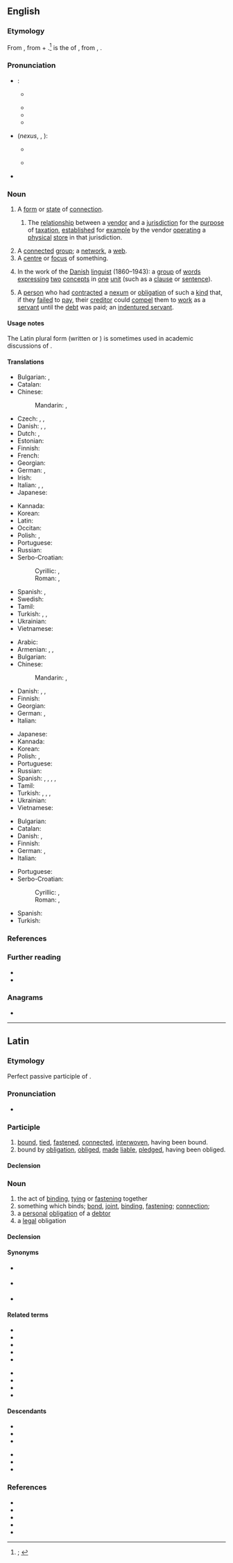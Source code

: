 {{also|nexûs|nexūs}}
==English==
{{was wotd|2021|March|13}}

===Etymology===
{{root|en|ine-pro|*gned-|*gnod-|*-tós}}
From {{der|en|la|nexus|t=connection, nexus; act of binding, tying or fastening together; something which binds, binding, bond, fastening, joint; legal obligation}}, from {{m|la|nectāre}} + {{m|la|-tus|pos={{glossary|suffix}} forming {{glossary|verbal noun}}s}}.<ref>{{R:OED Online|pos=n|id=126677|date=June 2019|nodot=1}}; {{R:Lexico|pos=n}}</ref> {{m|la||Nectāre}} is the {{glossary|second-person}} {{glossary|singular}} {{glossary|present}} {{glossary|passive}} {{glossary|subjunctive}} of {{m|la|nectō|t=to attach, bind, connect, fasten, tie; to interweave; to relate; to unite; to bind by obligation, make liable, oblige; to compose, contrive, devise, produce}}, from {{der|en|ine-pro|*gned-}}, {{m|ine-pro|*gnod-|t=to bind}}.

===Pronunciation===
* {{glossary|Singular}}:
** {{a|RP|GA}} {{IPA|en|/ˈnɛksəs/}}
** {{audio|en|LL-Q1860 (eng)-I learned some phrases-nexus.wav|Audio (RP)}}
** {{audio|en|En-us-nexus.ogg|Audio (GA)}}
** {{rhymes|en|ɛksəs}}
* {{glossary|Plural}} (''nexus'', {{m|en|nexūs}}, {{m|en|nexûs}}):
** {{a|RP}} {{IPA|en|/ˈnɛksuːs/}}
** {{a|GA}} {{IPA|en|/ˈnɛksus/}}
* {{hyphenation|en|nex|us}}

===Noun===
{{en-noun|~|+|pl3qual=rare|nexus}}

# A [[form#Noun|form]] or [[state#Noun|state]] of [[connection]].
#: {{synonyms|en|bond|junction|link|tie|Thesaurus:link}}
## {{lb|en|Canada|US|finance|law}} The [[relationship]] between a [[vendor]] and a [[jurisdiction]] for the [[purpose#Noun|purpose]] of [[taxation]], [[establish]]ed for [[example]] by the vendor [[operate|operating]] a [[physical#Adjective|physical]] [[store#Noun|store]] in that jurisdiction.
# A [[connected#Adjective|connected]] [[group#Noun|group]]; a [[network#Noun|network]], a [[web#Noun|web]].
# A [[centre#Noun|centre]] or [[focus#Noun|focus]] of something.
#: {{synonyms|en|hub|junction}}
# {{lb|en|grammar}} In the work of the [[Danish#Adjective|Danish]] [[linguist]] {{w|Otto Jespersen}} (1860–1943): a [[group#Noun|group]] of [[word#Noun|words]] [[express#Verb|expressing]] [[two]] [[concept]]s in [[one]] [[unit]] (such as a [[clause]] or [[sentence#Noun|sentence]]).
# {{lb|en|Ancient Rome|law|historical}} A [[person]] who had [[contract#Verb|contracted]] a [[nexum]] or [[obligation]] of such a [[kind#Noun|kind]] that, if they [[fail#Verb|failed]] to [[pay#Verb|pay]], their [[creditor]] could [[compel]] them to [[work#Verb|work]] as a [[servant]] until the [[debt]] was paid; an [[indentured servant]].

====Usage notes====
The Latin plural form (written {{m|en|nexūs}} or {{m|en|nexûs}}) is sometimes used in academic discussions of {{w|process philosophy}}.

====Translations====
{{trans-top|form or state of connection}}
* Bulgarian: {{t+|bg|връзка|f}}, {{t+|bg|свързване|n}}
* Catalan: {{t+|ca|nexe|m}}
* Chinese:
*: Mandarin: {{t|cmn|連結}}, {{t|cmn|连结|tr=liánjié}}
* Czech: {{t|cs|nexus|m}}, {{t+|cs|souvislost|f}}, {{t+|cs|spojení|n}}
* Danish: {{t|da|bindeled|n}}, {{t|da|forbindelse|c}}, {{t|da|sammenhæng|c}}
* Dutch: {{t+|nl|band|m}}, {{t+|nl|verbinding|f}}
* Estonian: {{t-needed|et}}
* Finnish: {{t+|fi|yhteys}}
* French: {{t+|fr|nexus|m}}
* Georgian: {{t|ka|კავშირი}}
* German: {{t+|de|Verbindung|f}}, {{t+|de|Verknüpfung|f}}
* Irish: {{t+|ga|nasc|m}}
* Italian: {{t+|it|nesso|m}}, {{t+|it|connessione|f}}, {{t+|it|legame|m}}
* Japanese: {{t+|ja|連結|tr=れんけつ, renketsu}}
{{trans-mid}}
* Kannada: {{t-needed|kn}}
* Korean: {{t-needed|ko}}
* Latin: {{t+|la|nexus|m}}
* Occitan: {{t|oc|nexe|m}}
* Polish: {{t+|pl|ogniwo|n}}, {{t+|pl|związek|m}}
* Portuguese: {{t+|pt|nexo|m}}
* Russian: {{t+|ru|связь|f}}
* Serbo-Croatian:
*: Cyrillic: {{t|sh|спо̑ј|m}}, {{t|sh|ве̏за|f}}
*: Roman: {{t+|sh|spȏj|m}}, {{t+|sh|vȅza|f}}
* Spanish: {{t+|es|nexo|m}}, {{t+|es|conexión|f}}
* Swedish: {{t+|sv|förbindelse}}
* Tamil: {{t-needed|ta}}
* Turkish: {{t+|tr|bağ}}, {{t+|tr|bağlantı}}, {{t+|tr|rabıta}}
* Ukrainian: {{t+|uk|зв'язо́к|m}}
* Vietnamese: {{t|vi|kết nối}}
{{trans-bottom}}

{{trans-top|relationship between a vendor and jurisdiction for the purpose of taxation}}
{{trans-mid}}
{{trans-bottom}}

{{trans-top-also|connected group|network}}
* Arabic: {{t-needed|ar}}
* Armenian: {{t|hy|[[կապված]] [[խումբ]]}}, {{t+|hy|շարք}}, {{t+|hy|սերիա}}
* Bulgarian: {{t-needed|bg}}
* Chinese:
*: Mandarin: {{t|cmn|關聯}}, {{t|cmn|关联|tr=guānlián}}
* Danish: {{t+|da|gruppe|c}}, {{t|da|kæde|c}}, {{t+|da|række|c}}
* Finnish: {{t+|fi|ryhmä}}
* Georgian: {{t-needed|ka}}
* German: {{t+|de|Netzwerk|n}}, {{t+|de|Verbindung|f}}
* Italian: {{t|it|[[cose]] ([[idee]], [[concetti]], etc.) [[connesse]] (or [[connessi]] ''according to the gender'')}}
{{trans-mid}}
* Japanese: {{t|ja|關聯|tr=kanren}}
* Kannada: {{t-needed|kn}}
* Korean: {{t-needed|ko}}
* Polish: {{t+|pl|grupa|f}}, {{t+|pl|zespół|m}}
* Portuguese: {{t+|pt|nexo|m}}
* Russian: {{t+|ru|гру́ппа|f}}
* Spanish: {{t+|es|cuña|f}} {{qualifier|colloquial}}, {{t+|es|enchufe|m}} {{qualifier|colloquial}}, {{t+|es|junta|f}}, {{t+|es|vinculación|f}}, {{t+|es|vínculo|m}}
* Tamil: {{t-needed|ta}}
* Turkish: {{t+|tr|ekip}}, {{t+|tr|grup}}, {{t+|tr|takım}}, {{t+|tr|topluluk}}
* Ukrainian: {{t+|uk|група}}
* Vietnamese: {{t-needed|vi}}
{{trans-bottom}}

{{trans-top|centre or focus of something}}
* Bulgarian: {{t+|bg|средище|n}}
* Catalan: {{t+|ca|centre|m}}
* Danish: {{t|da|nexus}}, {{t|da|schankel}}
* Finnish: {{t+|fi|keskus}}
* German: {{t+|de|Kern|m}}, {{t+|de|Zentrum|n}}
* Italian: {{t+|it|centro|m}}
{{trans-mid}}
* Portuguese: {{t+|pt|centro|m}}
* Serbo-Croatian: {{t+|sh|spoj|m}}
*: Cyrillic: {{t|sh|це̏нтар|m}}, {{t|sh|сре̏дӣште|n}}
*: Roman: {{t+|sh|cȅntar|m}}, {{t+|sh|srȅdīšte|n}}
* Spanish: {{t+|es|centro|m}}
* Turkish: {{t+|tr|merkez}}
{{trans-bottom}}

{{trans-top|group of words expressing two concepts in one unit}}
{{trans-mid}}
{{trans-bottom}}

{{trans-top|person who had contracted a nexum or obligation of such a kind that, if they failed to pay, their creditor could compel them to work as a servant until the debt was paid}}
{{trans-mid}}
{{trans-bottom}}

===References===
<references/>

===Further reading===
* {{pedia|nexus grammar}}
* {{pedia|nexus|nexus (disambiguation)}}

===Anagrams===
* {{anagrams|en|a=ensux|UN*Xes|unsex}}

----

==Latin==

===Etymology===
Perfect passive participle of {{m|la|nectō||bind}}.

===Pronunciation===
* {{la-IPA}}

===Participle===
{{la-part|nexus}}

# [[bind|bound]], [[tie]]d, [[fasten]]ed, [[connect]]ed, [[interwoven]], having been bound.
# bound by [[obligation]], [[oblige]]d, [[make|made]] [[liable]], [[pledge]]d, having been obliged.

====Declension====
{{la-adecl|nexus}}

===Noun===
{{la-noun|nexus<4>}}

# the act of [[bind]]ing, [[tie|tying]] or [[fasten]]ing together
# something which binds; [[bond]], [[joint]], [[binding]], [[fastening]]; [[connection]]; {{l|en|nexus}}
# a [[personal]] [[obligation]] of a [[debtor]]
# a [[legal]] obligation

====Declension====
{{la-ndecl|nexus<4>}}

====Synonyms====
* {{sense|joint}} {{l|la|iunctūra}}
* {{sense|fastening}} {{l|la|nexiō}}
* {{sense|connection}} {{l|la|nexilitās}}

====Related terms====
{{top2}}
* {{l|la|nectō}}
* {{l|la|nexābundē}}
* {{l|la|nexibilis}}
* {{l|la|nexilis}}
* {{l|la|nexilitās}}
{{mid2}}
* {{l|la|nexiō}}
* {{l|la|nexō}}
* {{l|la|nexum}}
* {{l|la|nexuōsus}}
{{bottom}}

====Descendants====
{{top2}}
* {{desc|ca|nexe}}
* {{desc|en|nexus|bor=1}}
* {{desc|fr|nexus}}
{{mid2}}
* {{desc|it|nesso}}
* {{desc|pt|nexo}}
* {{desc|es|nexo}}
{{bottom}}

===References===
* {{R:L&S}}
* {{R:Elementary Lewis}}
* {{R:Gaffiot}}
* {{R:M&A}}
* {{R:NLW}}